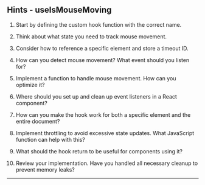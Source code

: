 ## Hints - useIsMouseMoving

1. Start by defining the custom hook function with the correct name.

2. Think about what state you need to track mouse movement.

3. Consider how to reference a specific element and store a timeout ID.

4. How can you detect mouse movement? What event should you listen for?

5. Implement a function to handle mouse movement. How can you optimize it?

6. Where should you set up and clean up event listeners in a React component?

7. How can you make the hook work for both a specific element and the entire document?

8. Implement throttling to avoid excessive state updates. What JavaScript function can help with this?

9. What should the hook return to be useful for components using it?

10. Review your implementation. Have you handled all necessary cleanup to prevent memory leaks?

---